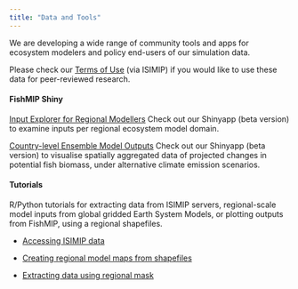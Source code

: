 ```yaml
---
title: "Data and Tools"
---
```


We are developing a wide range of community tools and apps for ecosystem modelers and policy end-users of our simulation data.

Please check our [Terms of Use](https://www.isimip.org/gettingstarted/terms-of-use/){.email-link} (via ISIMIP) if you would like to use these data for peer-reviewed research.

#### FishMIP Shiny

[[Input Explorer for Regional Modellers]{.underline}](https://0rl5bx-julia0blanchard.shinyapps.io/FishMIP_Input_Explorer/){.email-link} Check out our Shinyapp (beta version) to examine inputs per regional ecosystem model domain.

[[Country-level Ensemble Model Outputs]{.underline}](https://rstudio.global-ecosystem-model.cloud.edu.au/shiny/FAO_report_shiny/) Check out our Shinyapp (beta version) to visualise spatially aggregated data of projected changes in potential fish biomass, under alternative climate emission scenarios.

#### Tutorials

R/Python tutorials for extracting data from ISIMIP servers, regional-scale model inputs from global gridded Earth System Models, or plotting outputs from FishMIP, using a regional shapefiles.

-   [Accessing ISIMIP data](https://github.com/Fish-MIP/FishMIP_NOAA_workshop/blob/main/scripts/Accessing_climate_data_ISIMIP.md){.email-link}

-   [Creating regional model maps from shapefiles](https://github.com/Fish-MIP/FishMIP_regions){.email-link}

-   [Extracting data using regional mask](https://github.com/Fish-MIP/FishMIP_extracting-data/blob/main/Scripts/Extracting_FishMIP_data.md){.email-link}
